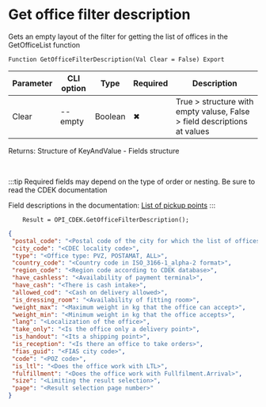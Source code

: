 ﻿---
sidebar_position: 6
---


# Get office filter description
 Gets an empty layout of the filter for getting the list of offices in the GetOfficeList function



`Function GetOfficeFilterDescription(Val Clear = False) Export`

  | Parameter | CLI option | Type | Required | Description |
  |-|-|-|-|-|
  | Clear | --empty | Boolean | &#x2716; | True > structure with empty valuse, False > field descriptions at values |

  
  Returns:  Structure of KeyAndValue - Fields structure

<br/>

:::tip
Required fields may depend on the type of order or nesting. Be sure to read the CDEK documentation

 Field descriptions in the documentation: [List of pickup points](https://api-docs.cdek.ru/36990336.html)
:::
<br/>


```bsl title="1C:Enterprise/OneScript code example"
    Result = OPI_CDEK.GetOfficeFilterDescription();
```
 



```json title="Result"
{
 "postal_code": "<Postal code of the city for which the list of offices is required>",
 "city_code": "<CDEC locality code>",
 "type": "<Office type: PVZ, POSTAMAT, ALL>",
 "country_code": "<Country code in ISO_3166-1_alpha-2 format>",
 "region_code": "<Region code according to CDEK database>",
 "have_cashless": "<Availability of payment terminal>",
 "have_cash": "<There is cash intake>",
 "allowed_cod": "<Cash on delivery allowed>",
 "is_dressing_room": "<Availability of fitting room>",
 "weight_max": "<Maximum weight in kg that the office can accept>",
 "weight_min": "<Minimum weight in kg that the office accepts>",
 "lang": "<Localization of the office>",
 "take_only": "<Is the office only a delivery point>",
 "is_handout": "<Its a shipping point>",
 "is_reception": "<Is there an office to take orders>",
 "fias_guid": "<FIAS city code>",
 "code": "<POZ code>",
 "is_ltl": "<Does the office work with LTL>",
 "fulfillment": "<Does the office work with Fullfilment.Arrival>",
 "size": "<Limiting the result selection>",
 "page": "<Result selection page number>"
}
```
